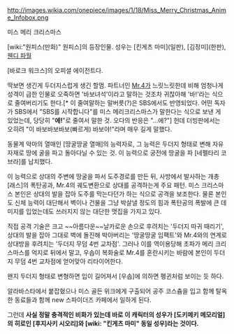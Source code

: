 http://images.wikia.com/onepiece/images/1/18/Miss_Merry_Christmas_Anime_Infobox.png

미스 메리 크리스마스

[wiki:"원피스(만화)" 원피스]의 등장인물. 성우는 [킨게츠 마미](일판), [김정미](한판), [[웬디 파월]]

[바로크 워크스]의 오피셜 에이전트다. 

딱보면 생긴게 두더지스럽게 생긴 할멈. 파트너인 [[Mr.4]]가 느릿느릿한데 비해 엄청나게 성격이 급한 인물로 오죽하면 '바보녀석'이라고 말하는 것조차 귀찮아해 '바!'라는 식으로 줄여버리기도 한다.[* 이 줄여말하는 말버릇(?)은 SBS에서도 반영되었다. 어떤 독자가 SBS에서 "SBS를 시작합니다"를 미스 메리크리스마스가 말한다는 식으로 보낸 게 있었는데, 당당히 "'''에!'''"로 줄여서 말한 것. 오다의 반응은 "...에?"] 헌데 더빙판에서는 오히려 "이 바보바보바보(빠르게) 바보야!"라며 매우 길게 말했다.

동물계 악마의 열매인 [땅굴땅굴 열매]의 능력자로, 그 능력은 두더지 형태로 변해 자유자재로 땅에 굴을 파고 돌아다닐 수 있는 것. 이 능력으로 궁전에 땅굴을 파 [네펠타리 코브라]를 납치했다.

이 능력으로 상대의 주변에 땅굴을 파서 도주경로를 만든 뒤, 사방에서 발사하는 개총 [래스]의 폭탄공과, Mr.4의 궤도변환으로 상대를 공격하는게 주요 패턴. 미스 크리스마스 본인은 상대의 발을 잡아 도주를 막는다던가 하는 식으로 공격을 보조한다. 물론 본인도 신체 능력이 대단해서 벽이나 건물을 그냥 박살낼 정도의 힘과 폭탄공의 폭발에 큰 데미지를 입었는데도 쓰러지지 않는 대단한 맷집을 가지고 있다.

직접 공격 기술은 크고 ~~아름다운~~날카로운 손으로 후려치는 '두더지 따귀 때리기', 상대의 발을 잡아 그대로 벽에 돌진해 박아버리는 '땅굴땅굴 임팩트'와 Mr.4와의 연계로 상대방을 후려치는 '두더지 무덤 4번 교차점'. 그러나 이를 역이용당해 초파가 메리 크리스마스를 억지로 뒤에서 말고, 우솝이 복화술로 Mr.4를 혼란시키는 바람에 본인이 두더지 무덤 4번 교차점에 얻어맞아 리타이어한다.

왠지 두더지 형태로 변형하면 입이 길어져서 [우솝]에 의하면 펭귄처럼 보이는 듯 하다.

알라바스타에서 붙잡혔으나 미스 골든 위크에게 구출되어 공주 코스츔을 입고 함께 탈옥한 동료들과 함께 new 스파이더즈 카페에서 일하게 된다.

그런데 '''사실 정말 충격적인 비화가 있는데 바로 이 캐릭터의 성우가 [도키메키 메모리얼]의 히로인 [후지사키 시오리]와 [wiki: "킨게츠 마미" 동일 성우]라는 것이다.'''

